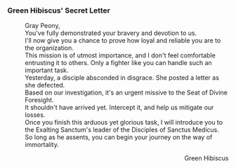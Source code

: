 ===Green Hibiscus' Secret Letter===
:Gray Peony,
:You've fully demonstrated your bravery and devotion to us.
:I'll now give you a chance to prove how loyal and reliable you are to the organization.
:This mission is of utmost importance, and I don't feel comfortable entrusting it to others. Only a fighter like you can handle such an important task.
:Yesterday, a disciple absconded in disgrace. She posted a letter as she defected.
:Based on our investigation, it's an urgent missive to the Seat of Divine Foresight.
:It shouldn't have arrived yet. Intercept it, and help us mitigate our losses.
:Once you finish this arduous yet glorious task, I will introduce you to the Exalting Sanctum's leader of the Disciples of Sanctus Medicus.
:So long as he assents, you can begin your journey on the way of immortality.
:<div align="right">Green Hibiscus</div>
